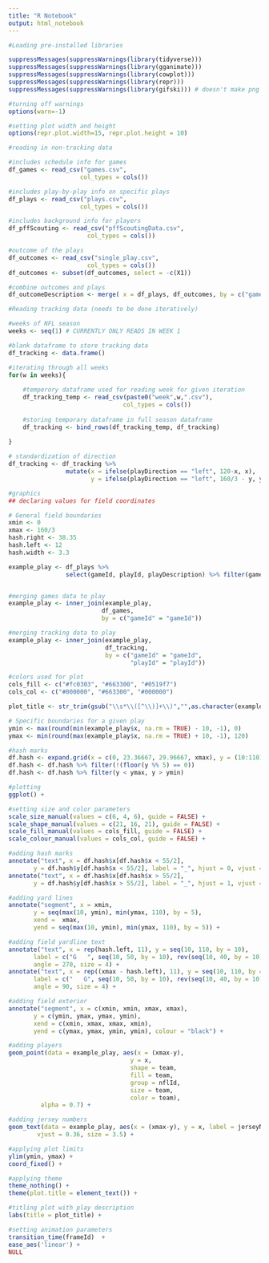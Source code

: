 ```yaml
---
title: "R Notebook"
output: html_notebook
---
```


```r
#Loading pre-installed libraries

suppressMessages(suppressWarnings(library(tidyverse)))
suppressMessages(suppressWarnings(library(gganimate)))
suppressMessages(suppressWarnings(library(cowplot)))
suppressMessages(suppressWarnings(library(repr)))
suppressMessages(suppressWarnings(library(gifski))) # doesn't make png

#turning off warnings
options(warn=-1)

#setting plot width and height
options(repr.plot.width=15, repr.plot.height = 10)
```

```r
#reading in non-tracking data

#includes schedule info for games
df_games <- read_csv("games.csv",
                    col_types = cols())

#includes play-by-play info on specific plays
df_plays <- read_csv("plays.csv",
                    col_types = cols())

#includes background info for players
df_pffScouting <- read_csv("pffScoutingData.csv",
                      col_types = cols())

#outcome of the plays
df_outcomes <- read_csv("single_play.csv",
                      col_types = cols())
df_outcomes <- subset(df_outcomes, select = -c(X1))

#combine outcomes and plays
df_outcomeDescription <- merge( x = df_plays, df_outcomes, by = c("gameId","playId"))
```


```r
#Reading tracking data (needs to be done iteratively)

#weeks of NFL season
weeks <- seq(1) # CURRENTLY ONLY READS IN WEEK 1

#blank dataframe to store tracking data
df_tracking <- data.frame()

#iterating through all weeks
for(w in weeks){
    
    #temperory dataframe used for reading week for given iteration
    df_tracking_temp <- read_csv(paste0("week",w,".csv"),
                                col_types = cols())
    
    #storing temporary dataframe in full season dataframe
    df_tracking <- bind_rows(df_tracking_temp, df_tracking)                            
    
}
```

```r
# standardization of direction
df_tracking <- df_tracking %>%
                mutate(x = ifelse(playDirection == "left", 120-x, x),
                       y = ifelse(playDirection == "left", 160/3 - y, y))
```

```r
#graphics
## declaring values for field coordinates

# General field boundaries
xmin <- 0
xmax <- 160/3
hash.right <- 38.35
hash.left <- 12
hash.width <- 3.3
```

```r
example_play <- df_plays %>%
                select(gameId, playId, playDescription) %>% filter(gameId == 2021090900, playId == 97) #SELECTS THE GAME AND PLAY


#merging games data to play
example_play <- inner_join(example_play,
                          df_games,
                          by = c("gameId" = "gameId"))

#merging tracking data to play
example_play <- inner_join(example_play,
                           df_tracking,
                           by = c("gameId" = "gameId",
                                  "playId" = "playId"))
```


```r
#colors used for plot
cols_fill <- c("#fc0303", "#663300", "#0519f7")
cols_col <- c("#000000", "#663300", "#000000")

plot_title <- str_trim(gsub("\\s*\\([^\\)]+\\)","",as.character(example_play$playDescription[1])))

# Specific boundaries for a given play
ymin <- max(round(min(example_play$x, na.rm = TRUE) - 10, -1), 0)
ymax <- min(round(max(example_play$x, na.rm = TRUE) + 10, -1), 120)

#hash marks
df.hash <- expand.grid(x = c(0, 23.36667, 29.96667, xmax), y = (10:110))
df.hash <- df.hash %>% filter(!(floor(y %% 5) == 0))
df.hash <- df.hash %>% filter(y < ymax, y > ymin)
```

```r

#plotting
ggplot() +

#setting size and color parameters
scale_size_manual(values = c(6, 4, 6), guide = FALSE) + 
scale_shape_manual(values = c(21, 16, 21), guide = FALSE) +
scale_fill_manual(values = cols_fill, guide = FALSE) + 
scale_colour_manual(values = cols_col, guide = FALSE) +

#adding hash marks
annotate("text", x = df.hash$x[df.hash$x < 55/2], 
       y = df.hash$y[df.hash$x < 55/2], label = "_", hjust = 0, vjust = -0.2) + 
annotate("text", x = df.hash$x[df.hash$x > 55/2], 
       y = df.hash$y[df.hash$x > 55/2], label = "_", hjust = 1, vjust = -0.2) + 

#adding yard lines
annotate("segment", x = xmin, 
       y = seq(max(10, ymin), min(ymax, 110), by = 5), 
       xend =  xmax, 
       yend = seq(max(10, ymin), min(ymax, 110), by = 5)) + 

#adding field yardline text
annotate("text", x = rep(hash.left, 11), y = seq(10, 110, by = 10), 
       label = c("G   ", seq(10, 50, by = 10), rev(seq(10, 40, by = 10)), "   G"), 
       angle = 270, size = 4) + 
annotate("text", x = rep((xmax - hash.left), 11), y = seq(10, 110, by = 10), 
       label = c("   G", seq(10, 50, by = 10), rev(seq(10, 40, by = 10)), "G   "), 
       angle = 90, size = 4) + 

#adding field exterior
annotate("segment", x = c(xmin, xmin, xmax, xmax), 
       y = c(ymin, ymax, ymax, ymin), 
       xend = c(xmin, xmax, xmax, xmin), 
       yend = c(ymax, ymax, ymin, ymin), colour = "black") + 

#adding players
geom_point(data = example_play, aes(x = (xmax-y),
                                  y = x, 
                                  shape = team,
                                  fill = team,
                                  group = nflId,
                                  size = team,
                                  color = team), 
         alpha = 0.7) +  

#adding jersey numbers
geom_text(data = example_play, aes(x = (xmax-y), y = x, label = jerseyNumber), colour = "white", 
        vjust = 0.36, size = 3.5) + 

#applying plot limits
ylim(ymin, ymax) + 
coord_fixed() +

#applying theme
theme_nothing() + 
theme(plot.title = element_text()) +

#titling plot with play description
labs(title = plot_title) +

#setting animation parameters
transition_time(frameId)  +
ease_aes('linear') + 
NULL
```

